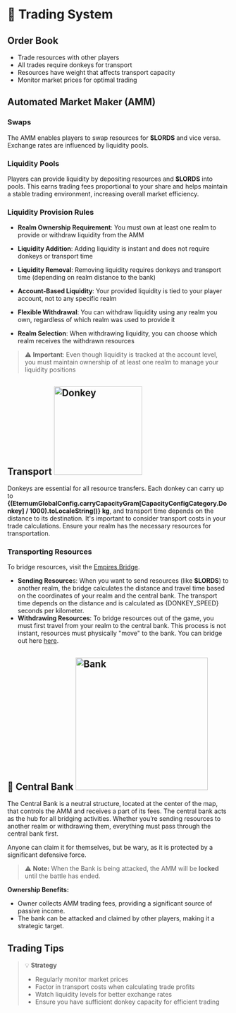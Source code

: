 
# 🫏 Trading System

## Order Book

- Trade resources with other players
- All trades require donkeys for transport
- Resources have weight that affects transport capacity
- Monitor market prices for optimal trading

## Automated Market Maker (AMM)

### Swaps

The AMM enables players to swap resources for **$LORDS** and vice versa. Exchange rates are influenced by liquidity
pools.

### Liquidity Pools

Players can provide liquidity by depositing resources and **$LORDS** into pools. This earns trading fees proportional to
your share and helps maintain a stable trading environment, increasing overall market efficiency.

### Liquidity Provision Rules

- **Realm Ownership Requirement**: You must own at least one realm to provide or withdraw liquidity from the AMM

- **Liquidity Addition**: Adding liquidity is instant and does not require donkeys or transport time

- **Liquidity Removal**: Removing liquidity requires donkeys and transport time (depending on realm distance to the
  bank)

- **Account-Based Liquidity**: Your provided liquidity is tied to your player account, not to any specific realm

- **Flexible Withdrawal**: You can withdraw liquidity using any realm you own, regardless of which realm was used to
  provide it

- **Realm Selection**: When withdrawing liquidity, you can choose which realm receives the withdrawn resources

> ⚠️ **Important**: Even though liquidity is tracked at the account level, you must maintain ownership of at least one
> realm to manage your liquidity positions

## Transport <img src="/resources/249.png" alt="Donkey" width="200" className="float-right" />

Donkeys are essential for all resource transfers. Each donkey can carry up to
**{(EternumGlobalConfig.carryCapacityGram[CapacityConfigCategory.Donkey] / 1000).toLocaleString()} kg**, and transport
time depends on the distance to its destination. It's important to consider transport costs in your trade calculations.
Ensure your realm has the necessary resources for transportation.

### Transporting Resources

To bridge resources, visit the [Empires Bridge](https://empire.realms.world/trade).

- **Sending Resource**s: When you want to send resources (like **$LORDS**) to another realm, the bridge calculates the
  distance and travel time based on the coordinates of your realm and the central bank. The transport time depends on
  the distance and is calculated as {DONKEY_SPEED} seconds per kilometer.
- **Withdrawing Resources**: To bridge resources out of the game, you must first travel from your realm to the central
  bank. This process is not instant, resources must physically "move" to the bank. You can bridge out here
  <a href="https://empire.realms.world/">here</a>.

## 🏦 Central Bank <img src="/buildings/bank.png" alt="Bank" width="300" className="float-right" />

The Central Bank is a neutral structure, located at the center of the map, that controls the AMM and receives a part of
its fees. The central bank acts as the hub for all bridging activities. Whether you’re sending resources to another
realm or withdrawing them, everything must pass through the central bank first.

Anyone can claim it for themselves, but be wary, as it is protected by a significant defensive force.

> ⚠️ **Note:** When the Bank is being attacked, the AMM will be **locked** until the battle has ended.

**Ownership Benefits:**

- Owner collects AMM trading fees, providing a significant source of passive income.
- The bank can be attacked and claimed by other players, making it a strategic target.

## Trading Tips

> 💡 **Strategy**
>
> - Regularly monitor market prices
> - Factor in transport costs when calculating trade profits
> - Watch liquidity levels for better exchange rates
> - Ensure you have sufficient donkey capacity for efficient trading
